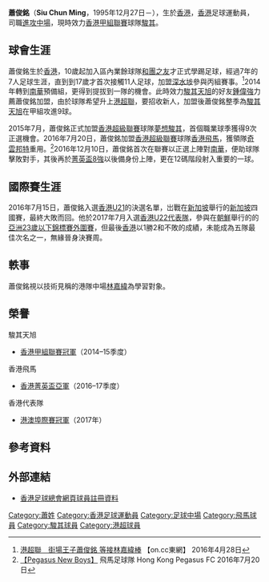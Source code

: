 {{Infobox football biography
| playername  = 蕭俊銘 <br> Siu Chun Ming
| fullname    = 蕭俊銘
| image       = Siu Chun Ming.jpg
| image_size  = 
| nickname    = 蕭銘、[[盧卡·莫迪歷|摩迪]]
| height      = {{height|m=1.70}}
| birth_date  = {{Birth date and age|1995|12|27|}}
| birth_place = {{HKG-1959}}
| currentclub = {{flagicon|HKG}} [[駿其|駿其]]
| clubnumber  = 27
| position    = [[進攻中場|進攻中場]]
| youthyears1 = 2004–2007
| youthclubs1 = {{flagicon|HKG}} [[大坑東宣道小學|大坑東宣道小學]]
| youthyears2 = 2005–2013
| youthclubs2 = {{flagicon|HKG}} 和團之友
| youthyears3 = 2013–2014
| youthclubs3 = {{flagicon|HKG}}  [[深水埗體育會足球隊|深水埗]]
| years1 = 2013–2014
| clubs1 = {{flagicon|HKG}}  [[深水埗體育會足球隊|深水埗]]
| caps1  = 11
| goals1 = 4
| years2 = 2014
| clubs2 = {{flagicon|HKG}} [[南華足球隊|南華預備組]]
| caps2  = 9
| goals2 = 0
| years3 = 2014–2015
| clubs3 = {{flagicon|HKG}} [[天旭足球會|駿其天旭]]
| caps3  = 28
| goals3 = 9
| years4 = 2015–2016
| clubs4 = {{flagicon|HKG}} [[夢想駿其足球會|夢想駿其]]
| caps4  = 14
| goals4 = 0
| years5 = 2016–2020
| clubs5 = {{flagicon|HKG}} [[香港飛馬足球會|香港飛馬]]
| caps5  = 41
| goals5 = 1
| years6 = 2020–
| clubs6 = {{flagicon|HKG}} [[駿其|駿其]]
| caps6  = 2
| goals6 = 1
| nationalyears1 = 2015–2018
| nationalteam1  = {{flagicon|HKG}} [[香港奧運足球代表隊|香港U23]]
| nationalcaps1  = 5
| nationalgoals1 = 0
| nationalyears2 = 2015–
| nationalteam2  = {{flagicon|HKG}} [[香港足球代表隊|香港]]
| nationalcaps2  = 0
| nationalgoals2 = 0
| pcupdate = 10 January 2021
| ntupdate = 10 January 2021
}}

'''蕭俊銘'''（'''Siu Chun Ming'''，1995年12月27日－），生於[[香港|香港]]，[[香港|香港]]足球運動員，司職[[進攻中場|進攻中場]]，現時效力[[香港甲組聯賽|香港甲組聯賽]]球隊[[駿其|駿其]]。

==球會生涯==
蕭俊銘生於[[香港|香港]]，10歲起加入區內業餘球隊[[和團之友|和團之友]]才正式學踢足球，經過7年的7人足球生涯，直到到17歲才首次接觸11人足球，加盟[[深水埗體育會足球隊|深水埗]]參與丙組賽事。<ref>[http://hk.on.cc/hk/bkn/cnt/sport/20160428/bkn-20160428235958347-0428_00882_001.html 港超聯　街場王子蕭俊銘 等接林嘉緯棒] {{Wayback|url=http://hk.on.cc/hk/bkn/cnt/sport/20160428/bkn-20160428235958347-0428_00882_001.html |date=20160503054911 }} 【on.cc東網】 2016年4月28日</ref>2014年轉到[[南華足球隊|南華]]預備組，更得到提拔到一隊的機會。此時效力[[駿其天旭|駿其天旭]]的好友[[鍾偉強_(足球員)|鍾偉強]]力薦蕭俊銘加盟，由於球隊希望升上[[港超聯|港超聯]]，要招收新人，加盟後蕭俊銘整季為[[駿其天旭|駿其天旭]]在甲組攻進9球。

2015年7月，蕭俊銘正式加盟[[香港超級聯賽|香港超級聯賽]]球隊[[夢想駿其足球會|夢想駿其]]，首個職業球季獲得9次正選機會。2016年7月20日，蕭俊銘加盟[[香港超級聯賽|香港超級聯賽]]球隊[[香港飛馬足球會|香港飛馬]]，獲領隊[[奇雲·邦特|奇雲邦特]]重用。<ref>[https://www.facebook.com/hkpegasusfc/photos/a.656711657797738.1073741828.656708937798010/832614143540821/?type=3&theater 【Pegasus New Boys】] 飛馬足球隊 Hong Kong Pegasus FC 2016年7月20日</ref>2016年12月10日，蕭俊銘首次在聯賽以正選上陣對[[南華足球隊|南華]]，便助球隊擊敗對手，其後再於[[2016–17年香港菁英盃|菁英盃8強]]以後備身份上陣，更在12碼階段射入重要的一球。

==國際賽生涯==
2016年7月15日，蕭俊銘入選[[香港20歲以下足球代表隊|香港U21]]的決選名單，岀戰在[[新加坡|新加坡]]舉行的[[新加坡|新加坡]]四國賽，最終大敗而回。他於2017年7月入選[[香港奧運足球代表隊|香港U22代表隊]]，參與在[[朝鮮|朝鮮]]舉行的的[[2018年亞足聯U-23錦標賽資格賽|亞洲23歲以下錦標賽外圍賽]]，但最後[[香港奧運足球代表隊|香港]]以1勝2和不敗的成績，未能成為五隊最佳次名之一，無緣晉身決賽周。

==軼事==
蕭俊銘視以技術見稱的港隊中場[[林嘉緯|林嘉緯]]為學習對象。

==榮譽==
;駿其天旭
* [[2014–15年香港甲組聯賽|香港甲組聯賽冠軍]]（2014–15季度）
;香港飛馬
* [[2016–17年香港菁英盃|香港菁英盃亞軍]]（2016–17季度） 
;香港代表隊
* [[港澳埠際賽|港澳埠際賽冠軍]]（2017年）

==參考資料==
{{Reflist}}

==外部連結==
*[https://www.hkfa.com/ch/club/142/detail?player=12681#gotab 香港足球總會網頁球員註冊資料] {{Wayback|url=https://www.hkfa.com/ch/club/142/detail?player=12681#gotab |date=20160406072207 }}
{{太陽飛馬球員名單}}

{{DEFAULTSORT:Siu Chun Ming}} 
[[Category:蕭姓|Category:蕭姓]]
[[Category:香港足球運動員|Category:香港足球運動員]]
[[Category:足球中場|Category:足球中場]]
[[Category:飛馬球員|Category:飛馬球員]]
[[Category:駿其球員|Category:駿其球員]]
[[Category:港超球員|Category:港超球員]]